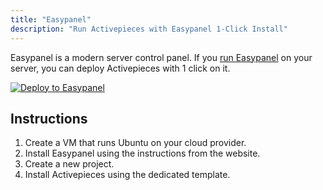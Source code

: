 ```yaml
---
title: "Easypanel"
description: "Run Activepieces with Easypanel 1-Click Install"
---
```


Easypanel is a modern server control panel. If you [run Easypanel](https://easypanel.io/docs) on your server, you can deploy Activepieces with 1 click on it.

<a target="_blank" rel="noopener" href="https://easypanel.io/docs/templates/activepieces">![Deploy to Easypanel](https://easypanel.io/img/deploy-on-easypanel-40.svg)</a>

## Instructions

1. Create a VM that runs Ubuntu on your cloud provider.
2. Install Easypanel using the instructions from the website.
3. Create a new project.
4. Install Activepieces using the dedicated template.
